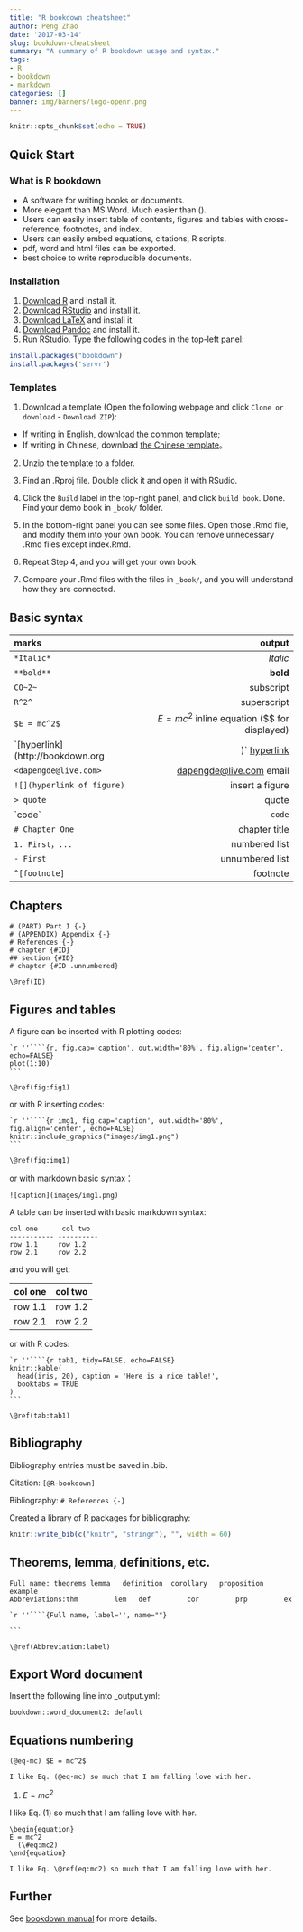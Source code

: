 ```yaml
---
title: "R bookdown cheatsheet"
author: Peng Zhao
date: '2017-03-14'
slug: bookdown-cheatsheet
summary: "A summary of R bookdown usage and syntax."
tags:
- R
- bookdown
- markdown
categories: []
banner: img/banners/logo-openr.png
---
```


```r
knitr::opts_chunk$set(echo = TRUE)
```

## Quick Start

### What is R bookdown

- A software for writing books or documents.
- More elegant than MS Word. Much easier than \(\LaTeX\).
- Users can easily insert table of contents, figures and tables with cross-reference, footnotes, and index. 
- Users can easily embed equations, citations, R scripts.
- pdf, word and html files can be exported.
- best choice to write reproducible documents.


### Installation

1. [Download R](https://cran.r-project.org/bin/windows/base/) and install it.
2. [Download RStudio](https://www.rstudio.com/products/rstudio/download/) and install it.
3. [Download LaTeX](http://www.ctex.org/CTeXDownload) and install it. 
4. [Download Pandoc](http://pandoc.org/installing.html) and install it.
5. Run RStudio. Type the following codes in the top-left panel:
 
```r
install.packages("bookdown")
install.packages('servr')
```

### Templates

1. Download a template (Open the following webpage and click `Clone or download` - `Download ZIP`):

- If writing in English, download [the common template](https://github.com/rstudio/bookdown-demo); 
- If writing in Chinese, download [the Chinese template](https://github.com/yihui/bookdown-chinese)。

2. Unzip the template to a folder.

3. Find an .Rproj file. Double click it and open it  with RSudio.

4. Click the `Build` label in the top-right panel, and click `build book`. Done. Find your demo book in `_book/` folder.

5. In the bottom-right panel you can see some files. Open those .Rmd file, and modify them into your own book. You can remove unnecessary .Rmd files except index.Rmd.

6. Repeat Step 4, and you will get your own book.

7. Compare your .Rmd files with the files in `_book/`, and you will understand how they are connected.

## Basic syntax

marks                            output
------------------------------- -----
`*Italic*`                        *Italic*
`**bold**`                        **bold**
`CO~2~`                           subscript
`R^2^`                            superscript
`$E = mc^2$`                      $E = mc^2$ inline equation ($$ for displayed)
`[hyperlink](http://bookdown.org)`   [hyperlink](http://bookdown.org)
`<dapengde@live.com>`             <dapengde@live.com> email
`![](hyperlink of figure)`        insert a figure
`> quote`                         quote
\`code\`                          `code`
`# Chapter One`                   chapter title
`1. First，...`                   numbered list 
`- First`                         unnumbered list
`^[footnote]`                     footnote

## Chapters

```
# (PART) Part I {-} 
# (APPENDIX) Appendix {-} 
# References {-}
# chapter {#ID}
## section {#ID}
# chapter {#ID .unnumbered}

\@ref(ID)
```

## Figures and tables

A figure can be inserted with R plotting codes:

    `r ''````{r, fig.cap='caption', out.width='80%', fig.align='center', echo=FALSE}
    plot(1:10)
    ```

`\@ref(fig:fig1)`

or with R inserting codes:

    `r ''````{r img1, fig.cap='caption', out.width='80%', fig.align='center', echo=FALSE}
    knitr::include_graphics("images/img1.png")
    ```
`\@ref(fig:img1)`

or with markdown basic syntax：

```
![caption](images/img1.png)
```

A table can be inserted with basic markdown syntax:

```
col one      col two
----------- ----------
row 1.1     row 1.2
row 2.1     row 2.2
```
and you will get:

col one      col two
----------- ----------
row 1.1     row 1.2
row 2.1     row 2.2

or with R codes:

    `r ''````{r tab1, tidy=FALSE, echo=FALSE}
    knitr::kable(
      head(iris, 20), caption = 'Here is a nice table!',
      booktabs = TRUE
    )
    ```

`\@ref(tab:tab1)`

## Bibliography

Bibliography entries must be saved in .bib.

Citation: `[@R-bookdown]`

Bibliography: `# References {-}`

Created a library of R packages for bibliography:

```r
knitr::write_bib(c("knitr", "stringr"), "", width = 60)
```

## Theorems, lemma, definitions, etc.

```
Full name: theorems	lemma	definition	corollary	proposition	example
Abbreviations:thm	      lem  	def        	cor     	prp	        ex
``` 

    `r ''````{Full name, label='', name=""}
    
    ```

`\@ref(Abbreviation:label)`

## Export Word document

Insert the following line into _output.yml:

```
bookdown::word_document2: default 
```

## Equations numbering


```
(@eq-mc) $E = mc^2$

I like Eq. (@eq-mc) so much that I am falling love with her.
```


(@eq-mc) $E = mc^2$

I like Eq. (@eq-mc) so much that I am falling love with her.


```
\begin{equation} 
E = mc^2
  (\#eq:mc2)
\end{equation} 

I like Eq. \@ref(eq:mc2) so much that I am falling love with her.
```

## Further

See [bookdown manual](https://bookdown.org/yihui/bookdown/) for more details.
